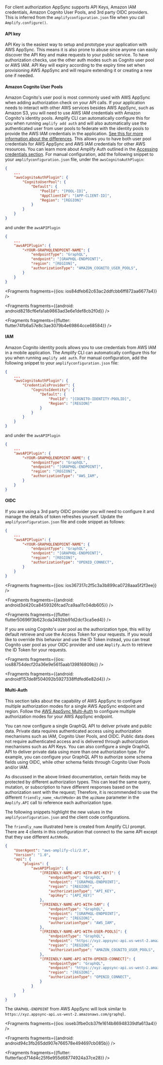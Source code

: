For client authorization AppSync supports API Keys, Amazon IAM credentials, Amazon Cognito User Pools, and 3rd party OIDC providers. This is inferred from the `amplifyconfiguration.json` file when you call `Amplify.configure()`.

#### API key

API Key is the easiest way to setup and prototype your application with AWS AppSync. This means it is also prone to abuse since anyone can easily discover the API Key and make requests to your public service. To have authorization checks, use the other auth modes such as Cognito user pool or AWS IAM. API Key will expiry according to the expiry time set when provisioning AWS AppSync and will require extending it or creating a new one if needed. 

#### Amazon Cognito User Pools

Amazon Cognito's user pool is most commonly used with AWS AppSync when adding authorization check on your API calls. If your application needs to interact with other AWS services besides AWS AppSync, such as Amazon S3, you will need to use AWS IAM credentials with Amazon Cognito's identity pools. Amplify CLI can automatically configure this for you when running `amplify add auth` and will also automatically use the authenticated user from user pools to federate with the identity pools to provide the AWS IAM credentials in the application. [See this for more information about the differences](https://aws.amazon.com/premiumsupport/knowledge-center/cognito-user-pools-identity-pools/). This allows you to have both user pool credentials for AWS AppSync and AWS IAM credentials for other AWS resources. You can learn more about Amplify Auth outlined in the [Accessing credentials section](/lib/auth/access_credentials). For manual configuration, add the following snippet to your `amplifyconfiguration.json` file, under the `awsCognitoAuthPlugin`:

```json
{
    ...
    "awsCognitoAuthPlugin": {
        "CognitoUserPool": {
            "Default": {
                "PoolId": "[POOL-ID]",
                "AppClientId": "[APP-CLIENT-ID]",
                "Region": "[REGION]"
            }
        }
    }
}
```
and under the `awsAPIPlugin`
```json
{
    ...
    "awsAPIPlugin": {
        "<YOUR-GRAPHQLENDPOINT-NAME": {
            "endpointType": "GraphQL",
            "endpoint": "[GRAPHQL-ENDPOINT]",
            "region": "[REGION]",
            "authorizationType": "AMAZON_COGNITO_USER_POOLS",
        }
    }
}

```




<Fragments fragments={{ios: ios84dfeb62c63ac2ddfcbb6ff872aa6677a4}} />



<Fragments fragments={{android: android8218cf6efa1ab9863ad3e6e1def8cb2f0d}} />



<Fragments fragments={{flutter: flutter74fb6a57e8c3ae3079b4e69864cce68584}} />

#### IAM

Amazon Cognito identity pools allows you to use credentials from AWS IAM in a mobile application. The Amplify CLI can automatically configure this for you when running `amplify add auth`. For manual configuration, add the following snippet to your `amplifyconfiguration.json` file:

```json
{
    ...
    "awsCognitoAuthPlugin": {
        "CredentialsProvider": {
            "CognitoIdentity": {
                "Default": {
                    "PoolId": "[COGNITO-IDENTITY-POOLID]",
                    "Region": "[REGION]"
                }
            }
        } 
    }
}
```
and under the `awsAPIPlugin`
```json
{
    ...
    "awsAPIPlugin": {
        "<YOUR-GRAPHQLENDPOINT-NAME": {
            "endpointType": "GraphQL",
            "endpoint": "[GRAPHQL-ENDPOINT]",
            "region": "[REGION]",
            "authorizationType": "AWS_IAM",
        }
    }
}
```


#### OIDC

If you are using a 3rd party OIDC provider you will need to configure it and manage the details of token refreshes yourself. Update the `amplifyconfiguration.json` file and code snippet as follows:

```json
{
    ...
    "awsAPIPlugin": {
        "<YOUR-GRAPHQLENDPOINT-NAME": {
            "endpointType": "GraphQL",
            "endpoint": "[GRAPHQL-ENDPOINT]",
            "region": "[REGION]",
            "authorizationType": "OPENID_CONNECT",
        }
    }
}
```




<Fragments fragments={{ios: ios367317c2f5c3a3b899ca0728aaa5f2f3ee}} />



<Fragments fragments={{android: android3d420ca8459326fcad7ca9aa11c04db605}} />



<Fragments fragments={{flutter: flutter50696f3b623cda3492bb91d2dcf3ca5ed4}} />

If you are using Cognito's user pool as the authorization type, this will by default retrieve and use the Access Token for your requests. If you would like to override this behavior and use the ID Token instead, you can treat Cognito user pool as your OIDC provider and use `Amplify.Auth` to retrieve the ID Token for your requests.




<Fragments fragments={{ios: ios88754decf20a36e9e5615aab139816809b}} />



<Fragments fragments={{android: androidf157de8f504092b5927338ffdfed6e82d4}} />

#### Multi-Auth

This section talks about the capability of AWS AppSync to configure multiple authorization modes for a single AWS AppSync endpoint and region. Follow the [AWS AppSync Multi-Auth](https://docs.aws.amazon.com/appsync/latest/devguide/security.html#using-additional-authorization-modes) to configure multiple authorization modes for your AWS AppSync endpoint.

You can now configure a single GraphQL API to deliver private and public data. Private data requires authenticated access using authorization mechanisms such as IAM, Cognito User Pools, and OIDC. Public data does not require authenticated access and is delivered through authorization mechanisms such as API Keys. You can also configure a single GraphQL API to deliver private data using more than one authorization type. For example, you can configure your GraphQL API  to authorize some schema fields using OIDC, while other schema fields through Cognito User Pools and/or IAM.

As discussed in the above linked documentation, certain fields may be protected by different authorization types. This can lead the same query, mutation, or subscription to have different responses based on the authorization sent with the request; Therefore, it is recommended to use the different `friendly_name_<AuthMode>` as the `apiName` parameter in the `Amplify.API` call to reference each authorization type.

The following snippets highlight the new values in the `amplifyconfiguration.json` and the client code configurations.

The `friendly_name` illustrated here is created from Amplify CLI prompt. There are 4 clients in this configuration that connect to the same API except that they use different `AuthMode`.

```json
{
    "UserAgent": "aws-amplify-cli/2.0",
    "Version": "1.0",
    "api": {
        "plugins": {
            "awsAPIPlugin": {
                "[FRIENDLY-NAME-API-WITH-API-KEY]": {
                    "endpointType": "GraphQL",
                    "endpoint": "[GRAPHQL-ENDPOINT]",
                    "region": "[REGION]",
                    "authorizationType": "API_KEY",
                    "apiKey": "[API_KEY]"
                },
                "[FRIENDLY-NAME-API-WITH-IAM": {
                    "endpointType": "GraphQL",
                    "endpoint": "[GRAPHQL-ENDPOINT]",
                    "region": "[REGION]",
                    "authorizationType": "AWS_IAM",
                },
                "[FRIENDLY-NAME-API-WITH-USER-POOLS]": {
                    "endpointType": "GraphQL",
                    "endpoint": "https://xyz.appsync-api.us-west-2.amazonaws.com/graphql",
                    "region": "[REGION]",
                    "authorizationType": "AMAZON_COGNITO_USER_POOLS",
                },
                "[FRIENDLY-NAME-API-WITH-OPENID-CONNECT]": {
                    "endpointType": "GraphQL",
                    "endpoint": "https://xyz.appsync-api.us-west-2.amazonaws.com/graphql",
                    "region": "[REGION]",
                    "authorizationType": "OPENID_CONNECT",
                }
            }
        }
    }
}
```

The `GRAPHQL-ENDPOINT` from AWS AppSync will look similar to `https://xyz.appsync-api.us-west-2.amazonaws.com/graphql`.




<Fragments fragments={{ios: ioseb3fbe0cb37fe1614b86948339dfa613a4}} />



<Fragments fragments={{android: android94c3fb265dd907e766578e494697cb085b}} />



<Fragments fragments={{flutter: flutterfacd714d4c25f6e955d68774924a37ce28}} />